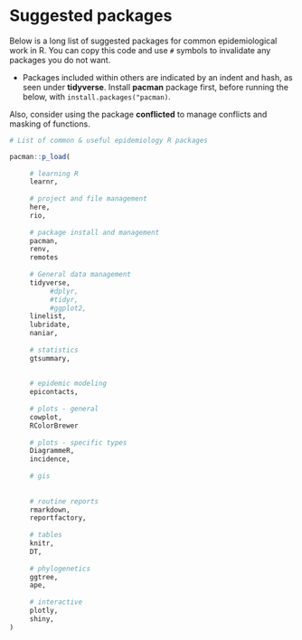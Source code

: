 # Suggested packages

Below is a long list of suggested packages for common epidemiological work in R. You can copy this code and use `#` symbols to invalidate any packages you do not want.  

* Packages included within others are indicated by an indent and hash, as seen under **tidyverse**. Install **pacman** package first, before running the below, with `install.packages("pacman)`.  

Also, consider using the package **conflicted** to manage conflicts and masking of functions.  


```r

# List of common & useful epidemiology R packages  

pacman::p_load(
     
     # learning R
     learnr,
        
     # project and file management
     here,
     rio,
     
     # package install and management
     pacman,
     renv,
     remotes
     
     # General data management
     tidyverse,
          #dplyr,
          #tidyr,
          #ggplot2,
     linelist,
     lubridate,
     naniar,
     
     # statistics  
     gtsummary,
     
     
     # epidemic modeling
     epicontacts,
     
     # plots - general
     cowplot,
     RColorBrewer
     
     # plots - specific types
     DiagrammeR,
     incidence,
     
     # gis
     
     
     # routine reports  
     rmarkdown,
     reportfactory,
     
     # tables
     knitr,
     DT,
     
     # phylogenetics  
     ggtree,
     ape,
     
     # interactive
     plotly,
     shiny,
)


```